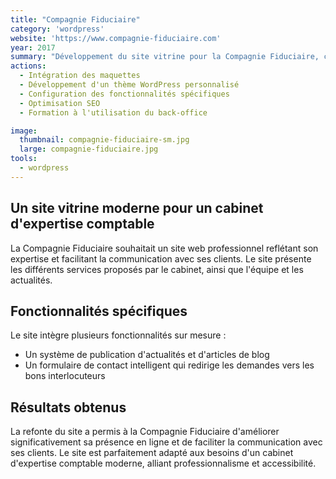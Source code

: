 ```yaml
---
title: "Compagnie Fiduciaire"
category: 'wordpress'
website: 'https://www.compagnie-fiduciaire.com'
year: 2017
summary: "Développement du site vitrine pour la Compagnie Fiduciaire, cabinet d'expertise comptable, d'audit et de conseil. Le site permet de mettre en avant leurs services, leur équipe et leurs actualités. Réalisé avec WordPress pour faciliter la gestion du contenu par le client."
actions:
  - Intégration des maquettes
  - Développement d'un thème WordPress personnalisé
  - Configuration des fonctionnalités spécifiques
  - Optimisation SEO
  - Formation à l'utilisation du back-office

image:
  thumbnail: compagnie-fiduciaire-sm.jpg
  large: compagnie-fiduciaire.jpg
tools:
  - wordpress
---
```


## Un site vitrine moderne pour un cabinet d'expertise comptable

La Compagnie Fiduciaire souhaitait un site web professionnel reflétant son expertise et facilitant la communication avec ses clients. Le site présente les différents services proposés par le cabinet, ainsi que l'équipe et les actualités.

## Fonctionnalités spécifiques

Le site intègre plusieurs fonctionnalités sur mesure :

- Un système de publication d'actualités et d'articles de blog
- Un formulaire de contact intelligent qui redirige les demandes vers les bons interlocuteurs

## Résultats obtenus

La refonte du site a permis à la Compagnie Fiduciaire d'améliorer significativement sa présence en ligne et de faciliter la communication avec ses clients. Le site est parfaitement adapté aux besoins d'un cabinet d'expertise comptable moderne, alliant professionnalisme et accessibilité.
